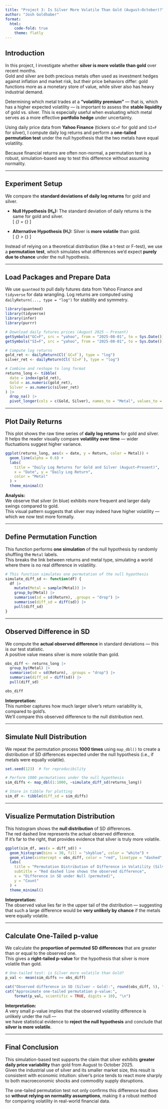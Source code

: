 ```yaml
---
title: "Project 3: Is Silver More Volatile Than Gold (August–October)?"
author: "Josh Goldhaber"
format:
  html:
    code-fold: true
    theme: flatly
---
```


## Introduction

In this project, I investigate whether **silver is more volatile than gold** over recent months.  
Gold and silver are both precious metals often used as investment hedges against inflation and market risk, but their price behaviors differ: gold functions more as a monetary store of value, while silver also has heavy industrial demand.

Determining which metal trades at a **"volatility premium"** — that is, which has a higher expected volatility — is important to assess the **stable liquidity** of gold vs. silver. This is especially useful when evaluating which metal serves as a more effective **portfolio hedge** under uncertainty.

Using daily price data from **Yahoo Finance** (tickers `GC=F` for gold and `SI=F` for silver), I compute daily log returns and perform a **one-tailed permutation test** under the null hypothesis that the two metals have equal volatility.

Because financial returns are often non-normal, a permutation test is a robust, simulation-based way to test this difference without assuming normality.

---

## Experiment Setup

We compare the **standard deviations of daily log returns** for gold and silver.

- **Null Hypothesis (H₀):** The standard deviation of daily returns is the same for gold and silver.  
  \[
  \sigma_{\text{Silver}} = \sigma_{\text{Gold}}
  \]

- **Alternative Hypothesis (H₁):** Silver is **more volatile** than gold.  
  \[
  \sigma_{\text{Silver}} > \sigma_{\text{Gold}}
  \]

Instead of relying on a theoretical distribution (like a t-test or F-test), we use a **permutation test**, which simulates what differences we’d expect **purely due to chance** under the null hypothesis.

---

## Load Packages and Prepare Data

We use `quantmod` to pull daily futures data from Yahoo Finance and `tidyverse` for data wrangling. Log returns are computed using `dailyReturn(..., type = "log")` for stability and symmetry.

```r
library(quantmod)
library(tidyverse)
library(infer)
library(purrr)

# Download daily futures prices (August 2025 – Present)
getSymbols("GC=F", src = "yahoo", from = "2025-08-01", to = Sys.Date())
getSymbols("SI=F", src = "yahoo", from = "2025-08-01", to = Sys.Date())

# Compute log returns
gold_ret <- dailyReturn(Cl(`GC=F`), type = "log")
silver_ret <- dailyReturn(Cl(`SI=F`), type = "log")

# Combine and reshape to long format
returns_long <- tibble(
  date = index(gold_ret),
  Gold = as.numeric(gold_ret),
  Silver = as.numeric(silver_ret)
) |>
  drop_na() |>
  pivot_longer(cols = c(Gold, Silver), names_to = "Metal", values_to = "Return")
```

---

## Plot Daily Returns

This plot shows the raw time series of **daily log returns** for gold and silver.  
It helps the reader visually compare **volatility over time** — wider fluctuations suggest higher variance.

```r
ggplot(returns_long, aes(x = date, y = Return, color = Metal)) +
  geom_line(alpha = 0.6) +
  labs(
    title = "Daily Log Returns for Gold and Silver (August–Present)",
    x = "Date", y = "Daily Log Return",
    color = "Metal"
  ) +
  theme_minimal()
```

**Analysis:**  
We observe that silver (in blue) exhibits more frequent and larger daily swings compared to gold.  
This visual pattern suggests that silver may indeed have higher volatility — which we now test more formally.

---

## Define Permutation Function

This function performs **one simulation** of the null hypothesis by randomly shuffling the `Metal` labels.  
This breaks the link between returns and metal type, simulating a world where there is no real difference in volatility.

```r
# This function simulates one permutation of the null hypothesis
simulate_diff_sd <- function(df) {
  df |>
    mutate(Metal = sample(Metal)) |>
    group_by(Metal) |>
    summarise(sd = sd(Return), .groups = "drop") |>
    summarise(diff_sd = diff(sd)) |>
    pull(diff_sd)
}
```

---

## Observed Difference in SD

We compute the **actual observed difference** in standard deviations — this is our test statistic.  
A positive value means silver is more volatile than gold.

```r
obs_diff <- returns_long |>
  group_by(Metal) |>
  summarise(sd = sd(Return), .groups = "drop") |>
  summarise(diff_sd = diff(sd)) |>
  pull(diff_sd)

obs_diff
```

**Interpretation:**  
This number captures how much larger silver's return variability is, compared to gold’s.  
We’ll compare this observed difference to the null distribution next.

---

## Simulate Null Distribution

We repeat the permutation process **1000 times** using `map_dbl()` to create a distribution of SD differences expected under the null hypothesis (i.e., if metals were equally volatile).

```r
set.seed(123)  # for reproducibility

# Perform 1000 permutations under the null hypothesis
sim_diffs <- map_dbl(1:1000, ~simulate_diff_sd(returns_long))

# Store in tibble for plotting
sim_df <- tibble(diff_sd = sim_diffs)
```

---

## Visualize Permutation Distribution

This histogram shows the **null distribution** of SD differences.  
The red dashed line represents the actual observed difference.  
If it's far to the right, that provides evidence that silver is truly more volatile.

```r
ggplot(sim_df, aes(x = diff_sd)) +
  geom_histogram(bins = 30, fill = "skyblue", color = "white") +
  geom_vline(xintercept = obs_diff, color = "red", linetype = "dashed", size = 1) +
  labs(
    title = "Permutation Distribution of Difference in Volatility (Silver − Gold)",
    subtitle = "Red dashed line shows the observed difference",
    x = "Difference in SD under Null (permuted)",
    y = "Count"
  ) +
  theme_minimal()
```

**Interpretation:**  
The observed value lies far in the upper tail of the distribution — suggesting that such a large difference would be **very unlikely by chance** if the metals were equally volatile.

---

## Calculate One-Tailed p-value

We calculate the **proportion of permuted SD differences** that are greater than or equal to the observed one.  
This gives a **right-tailed p-value** for the hypothesis that silver is more volatile than gold.

```r
# One-tailed test: is Silver more volatile than Gold?
p_val <- mean(sim_diffs >= obs_diff)

cat("Observed difference in SD (Silver − Gold):", round(obs_diff, 5), "\n")
cat("Approximate one-tailed permutation p-value:",
    format(p_val, scientific = TRUE, digits = 10), "\n")
```

**Interpretation:**  
A very small p-value implies that the observed volatility difference is unlikely under the null —  
we have statistical evidence to **reject the null hypothesis** and conclude that **silver is more volatile**.

---

## Final Conclusion

This simulation-based test supports the claim that silver exhibits **greater daily price variability** than gold from August to October 2025.  
Given the industrial use of silver and its smaller market size, this result is consistent with economic intuition: silver’s price tends to react more sharply to both macroeconomic shocks and commodity supply disruptions.

The one-tailed permutation test not only confirms this difference but does so **without relying on normality assumptions**, making it a robust method for comparing volatility in real-world financial data.
